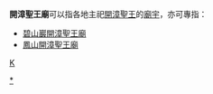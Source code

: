 '''開漳聖王廟'''可以指各地主祀[[開漳聖王|開漳聖王]]的[[廟宇|廟宇]]，亦可專指：
* [[碧山巖開漳聖王廟|碧山巖開漳聖王廟]]
* [[鳳山開漳聖王廟|鳳山開漳聖王廟]]

{{消歧義}}

[[Cat:五字廟宇消歧義|K]]
[[Category:開漳聖王廟|*]]